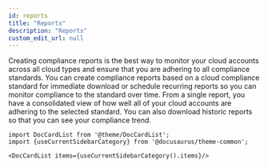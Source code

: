 ```yaml
---
id: reports
title: "Reports"
description: "Reports"
custom_edit_url: null
---
```




Creating compliance reports is the best way to monitor your cloud accounts across all cloud types and ensure that you 
are adhering to all compliance standards. You can create compliance reports based on a cloud compliance standard for 
immediate download or schedule recurring reports so you can monitor compliance to the standard over time. From a single 
report, you have a consolidated view of how well all of your cloud accounts are adhering to the selected standard. You 
can also download historic reports so that you can see your compliance trend.




```mdx-code-block
import DocCardList from '@theme/DocCardList';
import {useCurrentSidebarCategory} from '@docusaurus/theme-common';

<DocCardList items={useCurrentSidebarCategory().items}/>
```
      